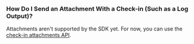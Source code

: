 ### How Do I Send an Attachment With a Check-in (Such as a Log Output)?

Attachments aren't supported by the SDK yet. For now, you can use the [check-in attachments API](/product/crons/getting-started/http/#check-in-attachment-optional).
